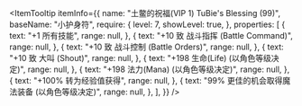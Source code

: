
<ItemTooltip
  itemInfo={{
    name: "土鳖的祝福(VIP 1) TuBie's Blessing (99)",
    baseName: "小护身符",
    require: {
      level: 7,
      showLevel: true,
    },
    properties: [
      {
        text: "+1 所有技能",
        range: null,
      },
      {
        text: "+10 致 战斗指挥 (Battle Command)",
        range: null,
      },
      {
        text: "+10 致 战斗控制 (Battle Orders)",
        range: null,
      },
      {
        text: "+10 致 大叫 (Shout)",
        range: null,
      },
      {
        text: "+198 生命(Life) (以角色等级决定)",
        range: null,
      },
      {
        text: "+198 法力(Mana) (以角色等级决定)",
        range: null,
      },
      {
        text: "+100% 转为经验值获得",
        range: null,
      },
      {
        text: "99% 更佳的机会取得魔法装备 (以角色等级决定)",
        range: null,
      },
    ],
  }}
/>
